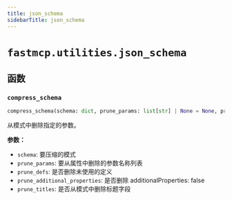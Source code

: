 ```yaml
---
title: json_schema
sidebarTitle: json_schema
---
```


# `fastmcp.utilities.json_schema`

## 函数

### `compress_schema` <sup><a href="https://github.com/jlowin/fastmcp/blob/main/src/fastmcp/utilities/json_schema.py#L183" target="_blank"><Icon icon="github" style="width: 14px; height: 14px;" /></a></sup>

```python
compress_schema(schema: dict, prune_params: list[str] | None = None, prune_defs: bool = True, prune_additional_properties: bool = True, prune_titles: bool = False) -> dict
```


从模式中删除指定的参数。

**参数：**
- `schema`: 要压缩的模式
- `prune_params`: 要从属性中删除的参数名称列表
- `prune_defs`: 是否删除未使用的定义
- `prune_additional_properties`: 是否删除 additionalProperties\: false
- `prune_titles`: 是否从模式中删除标题字段

